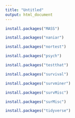 ---
title: "Untitled"
output: html_document
---

```{r}
install.packages("MASS")
```




```{r}
install.packages("naniar")
```


```{r}
install.packages("nortest")
```


```{r}
install.packages("psych")
```


```{r}
install.packages("testthat")
```

```{r}
install.packages("survival")
```

```{r}
install.packages("survminer")
```


```{r}
install.packages("survMisc")
```

```{r}
install.packages("surMisc")
```

```{r}
install.packages("tidyverse")
```

